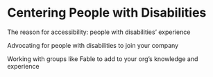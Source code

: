 # Centering People with Disabilities

The reason for accessibility: people with disabilities’ experience

Advocating for people with disabilities to join your company

Working with groups like Fable to add to your org’s knowledge and experience
